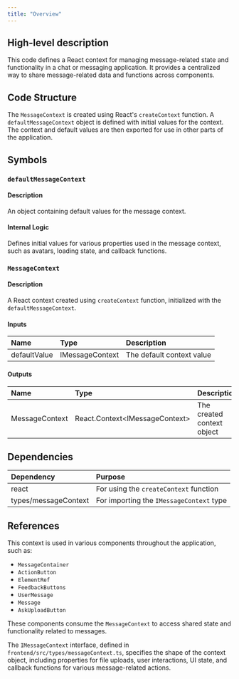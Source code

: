 ```yaml
---
title: "Overview"
---
```


## High-level description
This code defines a React context for managing message-related state and functionality in a chat or messaging application. It provides a centralized way to share message-related data and functions across components.

## Code Structure
The `MessageContext` is created using React's `createContext` function. A `defaultMessageContext` object is defined with initial values for the context. The context and default values are then exported for use in other parts of the application.

## Symbols

### `defaultMessageContext`
#### Description
An object containing default values for the message context.

#### Internal Logic
Defines initial values for various properties used in the message context, such as avatars, loading state, and callback functions.

### `MessageContext`
#### Description
A React context created using `createContext` function, initialized with the `defaultMessageContext`.

#### Inputs
| Name | Type | Description |
|:-----|:-----|:------------|
| defaultValue | IMessageContext | The default context value |

#### Outputs
| Name | Type | Description |
|:-----|:-----|:------------|
| MessageContext | React.Context&lt;IMessageContext&gt; | The created context object |

## Dependencies
| Dependency | Purpose |
|:-----------|:--------|
| react | For using the `createContext` function |
| types/messageContext | For importing the `IMessageContext` type |

## References
This context is used in various components throughout the application, such as:
- `MessageContainer`
- `ActionButton`
- `ElementRef`
- `FeedbackButtons`
- `UserMessage`
- `Message`
- `AskUploadButton`

These components consume the `MessageContext` to access shared state and functionality related to messages.

The `IMessageContext` interface, defined in `frontend/src/types/messageContext.ts`, specifies the shape of the context object, including properties for file uploads, user interactions, UI state, and callback functions for various message-related actions.